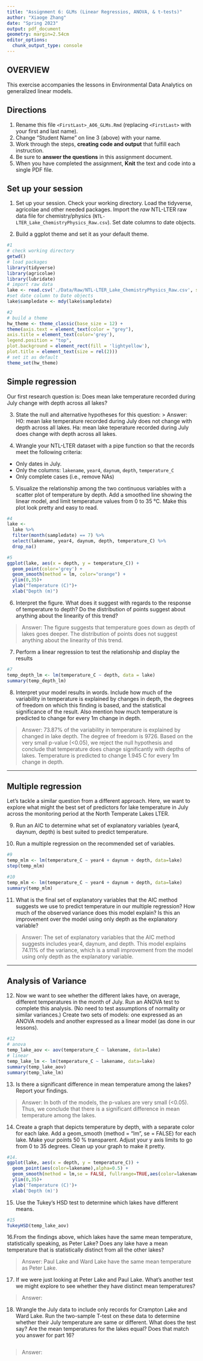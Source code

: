 ```yaml
---
title: "Assignment 6: GLMs (Linear Regressios, ANOVA, & t-tests)"
author: "Xiaoge Zhang"
date: "Spring 2023"
output: pdf_document
geometry: margin=2.54cm
editor_options: 
  chunk_output_type: console
---
```


## OVERVIEW

This exercise accompanies the lessons in Environmental Data Analytics on generalized linear models. 

## Directions
1. Rename this file `<FirstLast>_A06_GLMs.Rmd` (replacing `<FirstLast>` with your first and last name).
2. Change "Student Name" on line 3 (above) with your name.
3. Work through the steps, **creating code and output** that fulfill each instruction.
4. Be sure to **answer the questions** in this assignment document.
5. When you have completed the assignment, **Knit** the text and code into a single PDF file.


## Set up your session 
1. Set up your session. Check your working directory. Load the tidyverse, agricolae and other needed packages. Import the *raw* NTL-LTER raw data file for chemistry/physics (`NTL-LTER_Lake_ChemistryPhysics_Raw.csv`). Set date columns to date objects.

2. Build a ggplot theme and set it as your default theme.

```r
#1
# check working directory 
getwd()
# load packages
library(tidyverse)
library(agricolae)
library(lubridate)
# import raw data
lake <- read.csv('./Data/Raw/NTL-LTER_Lake_ChemistryPhysics_Raw.csv', stringsAsFactors = TRUE)
#set date column to Date objects
lake$sampledate <- mdy(lake$sampledate)

#2
# build a theme
hw_theme <- theme_classic(base_size = 12) +
theme(axis.text = element_text(color = "grey"),
axis.title = element_text(color='grey'),
legend.position = "top",
plot.background = element_rect(fill = 'lightyellow'),
plot.title = element_text(size = rel(2)))
# set it as default
theme_set(hw_theme)
```

## Simple regression
Our first research question is: Does mean lake temperature recorded during July change with depth across all lakes?

3. State the null and alternative hypotheses for this question:
> Answer:
H0: mean lake temperature recorded during July does not change with depth across all lakes. 
Ha: mean lake teperature recorded during July does change with depth across all lakes. 


4.  Wrangle your NTL-LTER dataset with a pipe function so that the records meet the following criteria: 
 * Only dates in July. 
 * Only the columns: `lakename`, `year4`, `daynum`, `depth`, `temperature_C`
 * Only complete cases (i.e., remove NAs)

5. Visualize the relationship among the two continuous variables with a scatter plot of temperature by depth. Add a smoothed line showing the linear model, and limit temperature values from 0 to 35 °C. Make this plot look pretty and easy to read.

```r
#4
lake <-
  lake %>%
  filter(month(sampledate) == 7) %>%
  select(lakename, year4, daynum, depth, temperature_C) %>%
  drop_na()

#5
ggplot(lake, aes(x = depth, y = temperature_C)) +
  geom_point(color='grey') +
  geom_smooth(method = lm, color="orange") +
  ylim(0,35)+
  ylab("Temperature (C)")+
  xlab("Depth (m)")
```


6. Interpret the figure. What does it suggest with regards to the response of temperature to depth? Do the distribution of points suggest about anything about the linearity of this trend?

> Answer: The figure suggests that temperature goes down as depth of lakes goes deeper. The distribution of points does not suggest anything about the linearity of this trend. 


7. Perform a linear regression to test the relationship and display the results

```r
#7
temp_depth_lm <- lm(temperature_C ~ depth, data = lake)
summary(temp_depth_lm)

```


8. Interpret your model results in words. Include how much of the variability in temperature is explained by changes in depth, the degrees of freedom on which this finding is based, and the statistical significance of the result. Also mention how much temperature is predicted to change for every 1m change in depth. 

> Answer:
73.87% of the variability in temperature is explained by changed in lake depth. The degree of freedom is 9726. Based on the very small p-value (<0.05), we reject the null hypothesis and conclude that temperature does change significantly with depths of lakes. Temperature is predicted to change 1.945 C for every 1m change in depth. 

---

## Multiple regression
Let's tackle a similar question from a different approach. Here, we want to explore what might the best set of predictors for lake temperature in July across the monitoring period at the North Temperate Lakes LTER. 


9. Run an AIC to determine what set of explanatory variables (year4, daynum, depth) is best suited to predict temperature.

10. Run a multiple regression on the recommended set of variables. 

```r
#9
temp_mlm <- lm(temperature_C ~ year4 + daynum + depth, data=lake)
step(temp_mlm)

#10
temp_mlm <- lm(temperature_C ~ year4 + daynum + depth, data=lake)
summary(temp_mlm)
```

11. What is the final set of explanatory variables that the AIC method suggests we use to predict temperature in our multiple regression? How much of the observed variance does this model explain? Is this an improvement over the model using only depth as the explanatory variable?

> Answer: 
The set of explanatory variables that the AIC method suggests includes year4, daynum, and depth. This model explains 74.11% of the variance, which is a small improvement from the model using only depth as the explanatory variable. 

---
## Analysis of Variance

12. Now we want to see whether the different lakes have, on average, different temperatures in the month of July. Run an ANOVA test to complete this analysis. (No need to test assumptions of normality or similar variances.) Create two sets of models: one expressed as an ANOVA models and another expressed as a linear model (as done in our lessons).

```r
#12
# anova
temp_lake_aov <- aov(temperature_C ~ lakename, data=lake)
# linear
temp_lake_lm <- lm(temperature_C ~ lakename, data=lake)
summary(temp_lake_aov)
summary(temp_lake_lm)
```

13. Is there a significant difference in mean temperature among the lakes? Report your findings. 

> Answer: 
In both of the models, the p-values are very small (<0.05). Thus, we conclude that there is a significant difference in mean temperature among the lakes. 


14. Create a graph that depicts temperature by depth, with a separate color for each lake. Add a geom_smooth (method = "lm", se = FALSE) for each lake. Make your points 50 % transparent. Adjust your y axis limits to go from 0 to 35 degrees. Clean up your graph to make it pretty. 

```r
#14.
ggplot(lake, aes(x = depth, y = temperature_C)) +
  geom_point(aes(color=lakename),alpha=0.5) +
  geom_smooth(method = lm,se = FALSE, fullrange=TRUE,aes(color=lakename)) +
  ylim(0,35)+
  ylab('Temperature (C)')+
  xlab('Depth (m)')
```

15. Use the Tukey's HSD test to determine which lakes have different means.

```r
#15
TukeyHSD(temp_lake_aov)
```

16.From the findings above, which lakes have the same mean temperature, statistically speaking, as Peter Lake? Does any lake have a mean temperature that is statistically distinct from all the other lakes?

>Answer:
Paul Lake and Ward Lake have the same mean temperature as Peter Lake. 
 

17. If we were just looking at Peter Lake and Paul Lake. What's another test we might explore to see whether they have distinct mean temperatures? 

>Answer: 



18. Wrangle the July data to include only records for Crampton Lake and Ward Lake. Run the two-sample T-test on these data to determine whether their July temperature are same or different. What does the test say? Are the mean temperatures for the lakes equal? Does that match you answer for part 16?

```r

```

>Answer: 
